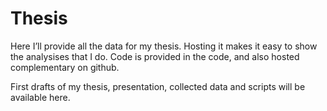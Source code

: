 # Thesis {.unnumbered}

Here I'll provide all the data for my thesis. Hosting it makes it easy to show the analysises that I do. Code is provided in the code, and also hosted complementary on github. 

First drafts of my thesis, presentation, collected data and scripts will be available here. 

